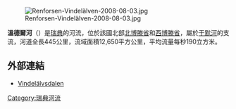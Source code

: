 [[Image:Renforsen-Vindelälven-2008-08-03.jpg|right]]

'''溫德爾河'''（{{lang-sv|Vindelälven}}）是[[瑞典|瑞典]]的河流，位於該國北部[[北博滕省|北博滕省]]和[[西博滕省|西博滕省]]，屬於[[于默河|于默河]]的支流，河道全長445公里，流域面積12,650平方公里，平均流量每秒190立方米。

==外部連結==
{{Commons category|Vindelälven}}

*[http://www.vindelalven.se/ Vindelälvsdalen] {{Wayback|url=http://www.vindelalven.se/ |date=20110313220752 }}

{{Sweden-geo-stub}}
[[Category:瑞典河流|Category:瑞典河流]]
